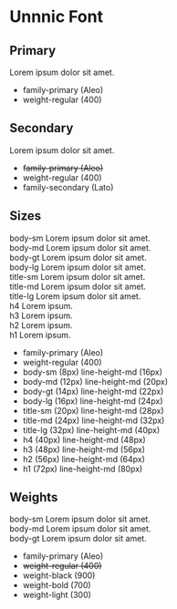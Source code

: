 
<Meta title="Font/Introduction" />

# Unnnic Font

## Primary

<Preview>
  <div class="unnnic-font">Lorem ipsum dolor sit amet.</div>
</Preview>

<ul>
  <li>family-primary (Aleo)</li>
  <li>weight-regular (400)</li>
</ul>

## Secondary

<Preview>
  <div class="unnnic-font secondary">Lorem ipsum dolor sit amet.</div>
</Preview>

<ul>
  <li><s>family-primary (Aleo)</s></li>
  <li>weight-regular (400)</li>
  <li>family-secondary (Lato)</li>
</ul>

## Sizes

<Preview>
  <div>
    <div class="unnnic-font body-sm">body-sm Lorem ipsum dolor sit amet.</div>
    <div class="unnnic-font body-md">body-md Lorem ipsum dolor sit amet.</div>
    <div class="unnnic-font body-gt">body-gt Lorem ipsum dolor sit amet.</div>
    <div class="unnnic-font body-lg">body-lg Lorem ipsum dolor sit amet.</div>
    <div class="unnnic-font title-sm">title-sm Lorem ipsum dolor sit amet.</div>
    <div class="unnnic-font title-md">title-md Lorem ipsum dolor sit amet.</div>
    <div class="unnnic-font title-lg">title-lg Lorem ipsum dolor sit amet.</div>
    <div class="unnnic-font h4">h4 Lorem ipsum.</div>
    <div class="unnnic-font h3">h3 Lorem ipsum.</div>
    <div class="unnnic-font h2">h2 Lorem ipsum.</div>
    <div class="unnnic-font h1">h1 Lorem ipsum.</div>
  </div>
</Preview>

<ul>
  <li>family-primary (Aleo)</li>
  <li>weight-regular (400)</li>
  <li>body-sm (8px) line-height-md (16px)</li>
  <li>body-md (12px) line-height-md (20px)</li>
  <li>body-gt (14px) line-height-md (22px)</li>
  <li>body-lg (16px) line-height-md (24px)</li>
  <li>title-sm (20px) line-height-md (28px)</li>
  <li>title-md (24px) line-height-md (32px)</li>
  <li>title-lg (32px) line-height-md (40px)</li>
  <li>h4 (40px) line-height-md (48px)</li>
  <li>h3 (48px) line-height-md (56px)</li>
  <li>h2 (56px) line-height-md (64px)</li>
  <li>h1 (72px) line-height-md (80px)</li>
</ul>

## Weights

<Preview>
  <div>
    <div class="unnnic-font black">body-sm Lorem ipsum dolor sit amet.</div>
    <div class="unnnic-font bold">body-md Lorem ipsum dolor sit amet.</div>
    <div class="unnnic-font light">body-gt Lorem ipsum dolor sit amet.</div>
  </div>
</Preview>

<ul>
  <li>family-primary (Aleo)</li>
  <li><s>weight-regular (400)</s></li>
  <li>weight-black (900)</li>
  <li>weight-bold (700)</li>
  <li>weight-light (300)</li>
</ul>
